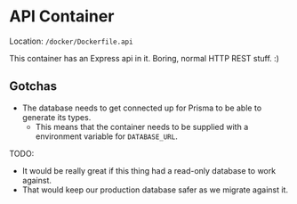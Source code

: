 # API Container

Location: `/docker/Dockerfile.api`

This container has an Express api in it.
Boring, normal HTTP REST stuff. :)

## Gotchas

- The database needs to get connected up for Prisma to be able to generate its types.
  - This means that the container needs to be supplied with a environment variable for `DATABASE_URL`.

TODO:

- It would be really great if this thing had a read-only database to work against.
- That would keep our production database safer as we migrate against it.
